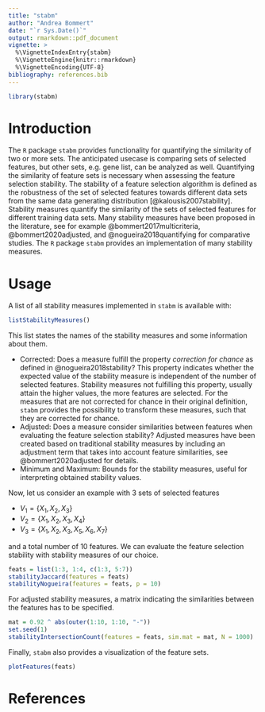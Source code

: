 ---
title: "stabm"
author: "Andrea Bommert"
date: "`r Sys.Date()`"
output: rmarkdown::pdf_document
vignette: >
  %\VignetteIndexEntry{stabm}
  %\VignetteEngine{knitr::rmarkdown}
  %\VignetteEncoding{UTF-8}
bibliography: references.bib
---
```{r,include=FALSE}
library(stabm)
```

# Introduction
The `R` package `stabm` provides functionality for quantifying the similarity of two or more sets.
The anticipated usecase is comparing sets of selected features, but other sets, e.g. gene list, can be analyzed as well.
Quantifying the similarity of feature sets is necessary when assessing the feature selection stability.
The stability of a feature selection algorithm is defined as the robustness of the set of selected features towards different data sets from the same data generating distribution [@kalousis2007stability].
Stability measures quantify the similarity of the sets of selected features for different training data sets.
Many stability measures have been proposed in the literature, see for example @bommert2017multicriteria, @bommert2020adjusted, and @nogueira2018quantifying for comparative studies.
The `R` package `stabm` provides an implementation of many stability measures.


# Usage
A list of all stability measures implemented in `stabm` is available with:

```{r}
listStabilityMeasures()
```

This list states the names of the stability measures and some information about them.

- Corrected: Does a measure fulfill the property *correction for chance* as defined in @nogueira2018stability? This property indicates whether the expected value of the stability measure is independent of the number of selected features. Stability measures not fulfilling this property, usually attain the higher values, the more features are selected. For the measures that are not corrected for chance in their original definition, `stabm` provides the possibility to transform these measures, such that they are corrected for chance.
- Adjusted: Does a measure consider similarities between features when evaluating the feature selection stability? Adjusted measures have been created based on traditional stability measures by including an adjustment term that takes into account feature similarities, see @bommert2020adjusted for details.
- Minimum and Maximum: Bounds for the stability measures, useful for interpreting obtained stability values.

Now, let us consider an example with 3 sets of selected features 

- $V_1 = \{X_1, X_2, X_3\}$
- $V_2 = \{X_1, X_2, X_3, X_4\}$
- $V_3 = \{X_1, X_2, X_3, X_5, X_6, X_7\}$ 

and a total number of 10 features. We can evaluate the feature selection stability with stability measures of our choice.

```{r}
feats = list(1:3, 1:4, c(1:3, 5:7))
stabilityJaccard(features = feats)
stabilityNogueira(features = feats, p = 10)
```

For adjusted stability measures, a matrix indicating the similarities between the features has to be specified.

```{r}
mat = 0.92 ^ abs(outer(1:10, 1:10, "-"))
set.seed(1)
stabilityIntersectionCount(features = feats, sim.mat = mat, N = 1000)
```

Finally, `stabm` also provides a visualization of the feature sets.

```{r, fig.width=4.5, fig.height=3, fig.align="center", message=FALSE}
plotFeatures(feats)
```

# References